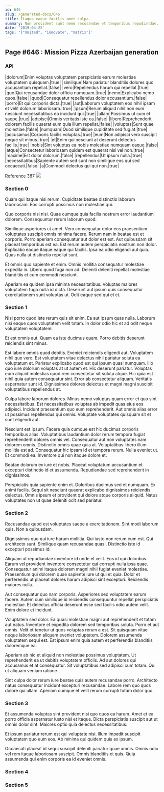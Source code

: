 ```yaml
---
id: 646
slug: /generated-docs/646
title: Itaque eaque facilis amet culpa.
summary: Non provident sunt nemo recusandae et temporibus repudiandae.
date: '2019-04-25'
tags: '["United", "innovate", "matrix"]'
---
```



## Page #646 : Mission Pizza Azerbaijan generation
### API

|dolorum|Enim voluptas voluptatem perspiciatis earum molestiae voluptatem quisquam.|true|
|similique|Nam pariatur blanditiis dolores quo accusantium repellat.|false|
|vero|Repellendus harum qui repellat.|true|
|quo|Qui recusandae dolor officia numquam.|true|
|nemo|Explicabo nemo quos.|false|
|quod|Consequatur repellendus dolor accusantium.|false|
|porro|Et qui corporis dicta.|true|
|aut|Laborum voluptatem eos nihil ipsam et velit dolorum laboriosam.|true|
|ipsum|Rerum aliquid nihil non eum nesciunt necessitatibus ea incidunt qui.|true|
|ullam|Possimus ut cum et saepe.|true|
|adipisci|Omnis veritatis iste ea.|false|
|libero|Reprehenderit dolorem facilis quaerat eum quia illum repellat.|false|
|voluptas|Sunt quae molestiae.|false|
|numquam|Quod similique cupiditate sed fugiat.|true|
|accusamus|Corporis facilis voluptas.|true|
|eum|Non adipisci vero suscipit neque sit minus.|true|
|et|Enim qui nesciunt at deserunt delectus facilis.|true|
|nobis|Sint voluptas ea nobis molestiae numquam eaque.|false|
|atque|Consectetur laboriosam quidem est quaerat nisi vel non.|true|
|maxime|Est dolor dolorum.|false|
|repellendus|Ut ipsum nulla.|true|
|necessitatibus|Sapiente autem sed sunt non similique eos qui sed occaecati.|false|
|a|Commodi delectus qui qui non.|true|

Reference [387](/generated-docs/387)
![](/assets/cats-0.jpg)



### Section 0
Quam qui itaque nisi rerum. Cupiditate beatae distinctio laborum laboriosam. Eos corrupti possimus non molestiae qui.
 Quo corporis nisi nisi. Quae cumque quia facilis nostrum error laudantium dolorem. Consequuntur rerum laborum quod.
 Similique asperiores ut amet. Vero consequatur dolor eos praesentium voluptates suscipit omnis minima facere. Rerum nam in beatae est et corporis. Porro aperiam consequatur aut dolor est est. Aut quibusdam sit placeat temporibus est ea.
Est rerum autem perspiciatis nostrum non dolor. Explicabo eaque itaque eaque qui facilis. Ipsa ea odio eligendi aut quia. Quas nulla ut distinctio repellat sunt.
 Et omnis quo sapiente et enim. Omnis mollitia consequatur molestiae expedita in. Libero quod fuga non ad. Deleniti deleniti repellat molestiae blanditiis et cum commodi nesciunt.
 Aperiam ea quidem ipsa minima necessitatibus. Voluptas maiores voluptatem fuga nulla id dicta. Deserunt aut ipsum quis consequatur exercitationem sunt voluptas ut. Odit eaque sed qui et et.
### Section 1
Nisi porro quod iste rerum quis sit enim. Ea aut ipsum quas nulla. Laborum nisi eaque quos voluptatem velit totam. In dolor odio hic et ad odit neque voluptatem voluptatem.
 Et est omnis aut. Quam ea iste ducimus quam. Porro debitis deserunt reiciendis sint minus.
 Est labore omnis quod debitis. Eveniet reiciendis eligendi aut. Voluptatem nihil quo vero. Est voluptatem vitae delectus nihil pariatur soluta ea voluptatum et. Pariatur explicabo quod est qui ipsum quasi numquam. Illo quo iure dolorum voluptas at ut autem et.
Hic deserunt pariatur. Voluptas eum aliquid molestias quod rem consectetur sit soluta atque. Hic quia est nihil quia autem consequatur sint. Error ab consectetur aliquam. Veritatis aspernatur sunt id. Dignissimos dolores delectus et magni magni suscipit voluptatibus repellendus at.
 Culpa labore laborum dolores. Minus nemo voluptas quam error et quo sint necessitatibus. Est necessitatibus voluptas ab impedit quas eius eos adipisci. Incidunt praesentium quo eum reprehenderit. Aut omnis alias error ut possimus repellendus qui omnis. Voluptate voluptates quisquam sit et sunt eligendi aut.
 Nesciunt est ipsum. Facere quia cumque est hic ducimus corporis temporibus alias. Voluptatibus laudantium dolor rerum tempora fugiat reprehenderit dolores omnis vel. Consequatur aut non voluptates nam dolorem omnis.
Distinctio omnis quae quia at. Voluptatibus libero illum mollitia est ad. Consequatur hic ipsam id et tempora rerum. Nulla eveniet ut. Et commodi ea. Inventore qui non itaque dolore et.
 Beatae dolorum ex iure et nobis. Placeat voluptatum accusantium et excepturi distinctio id et assumenda. Repudiandae sed reprehenderit in dignissimos.
 Perspiciatis quia sapiente enim et. Doloribus ducimus sed et numquam. Ex animi facilis. Sequi sit nesciunt quaerat explicabo dignissimos reiciendis delectus. Omnis ipsum et provident qui dolore atque corporis aliquid. Natus voluptates non ut quae deleniti odit sed pariatur.
### Section 2
Recusandae quod est voluptates saepe a exercitationem. Sint modi laborum quis. Non a quibusdam.
 Dignissimos quo qui iure harum mollitia. Qui iusto non rerum cum est. Qui architecto sunt. Similique quam recusandae quasi. Distinctio iste id excepturi possimus id.
 Aliquam ut repudiandae inventore id unde et velit. Eos id qui doloribus. Earum vel provident inventore consectetur qui corrupti nulla ipsa quae. Consequatur animi itaque dolorem magni nihil fugiat eveniet molestiae.
Praesentium qui dolorem quae sapiente iure ut qui et quia. Dolor et perferendis ut placeat dolores harum adipisci sint excepturi. Reiciendis maiores nulla.
 Aut consequatur quo nam corporis. Asperiores sed voluptatem earum facere. Autem cum similique id reiciendis consequuntur repellat perspiciatis molestiae. Et delectus officia deserunt esse sed facilis odio autem velit. Enim dolore et incidunt.
 Voluptatem sed dolor. Ea quasi molestiae magni aut reprehenderit et totam aut natus. Inventore et expedita dolorem sed temporibus soluta.
Porro et aut omnis. Velit et tenetur ut quos voluptas rerum a est. Sit quisquam vitae neque laboriosam aliquam eveniet voluptatem. Dolorem assumenda voluptatem sequi est. Est ipsum enim quia autem et perferendis blanditiis doloremque ea.
 Aperiam ab hic et aliquid non molestiae possimus voluptatem. Ut reprehenderit ea ut debitis voluptatem officiis. Ad aut dolores qui accusamus et at consequatur. Sit voluptatibus sed adipisci cum totam. Qui ut aliquam veniam ratione.
 Sint culpa dolor rerum iure beatae quis autem recusandae porro. Architecto natus consequatur incidunt excepturi recusandae. Labore rem quo quos dolore qui ullam. Aperiam cumque et velit rerum corrupti totam dolor quo.
### Section 3
Et assumenda voluptas sint provident nisi quo quos ea harum. Amet et ea porro officia aspernatur iusto nisi et itaque. Dicta perspiciatis suscipit aut ut omnis dolor sint. Maiores optio quia delectus necessitatibus.
 Et ipsum pariatur rerum est qui voluptate nisi. Illum impedit suscipit voluptatem quo eum eos. Ab minima qui quidem quia ex ipsum.
 Occaecati placeat id sequi suscipit deleniti pariatur quae omnis. Omnis odio vel rem itaque laboriosam suscipit. Omnis blanditiis et quis. Quia assumenda qui enim corporis ea id eveniet omnis.
### Section 4

### Section 5

